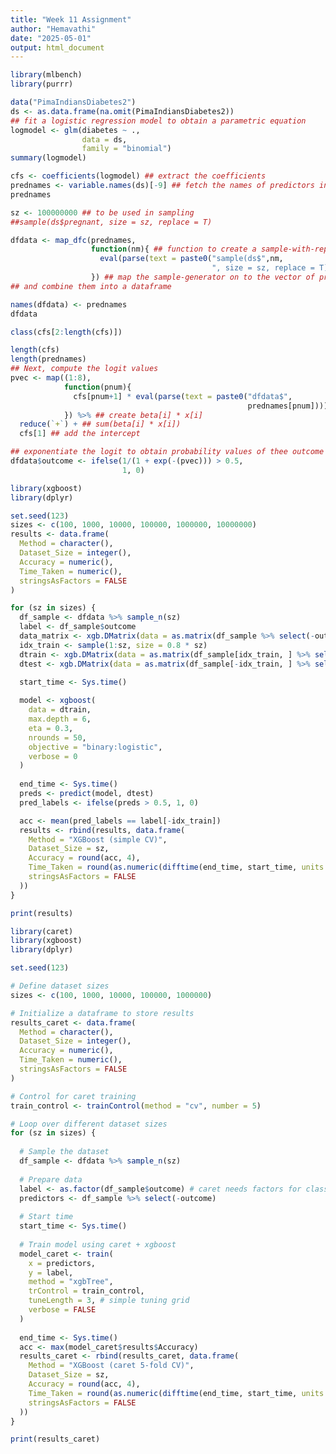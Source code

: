 ---
title: "Week 11 Assignment"
author: "Hemavathi"
date: "2025-05-01"
output: html_document
---

```{r}
library(mlbench)
library(purrr)

data("PimaIndiansDiabetes2")
ds <- as.data.frame(na.omit(PimaIndiansDiabetes2))
## fit a logistic regression model to obtain a parametric equation
logmodel <- glm(diabetes ~ .,
                data = ds,
                family = "binomial")
summary(logmodel)

cfs <- coefficients(logmodel) ## extract the coefficients
prednames <- variable.names(ds)[-9] ## fetch the names of predictors in a vector
prednames

sz <- 100000000 ## to be used in sampling
##sample(ds$pregnant, size = sz, replace = T)

dfdata <- map_dfc(prednames,
                  function(nm){ ## function to create a sample-with-replacement for each pred.
                    eval(parse(text = paste0("sample(ds$",nm,
                                             ", size = sz, replace = T)")))
                  }) ## map the sample-generator on to the vector of predictors
## and combine them into a dataframe

names(dfdata) <- prednames
dfdata

class(cfs[2:length(cfs)])

length(cfs)
length(prednames)
## Next, compute the logit values
pvec <- map((1:8),
            function(pnum){
              cfs[pnum+1] * eval(parse(text = paste0("dfdata$",
                                                     prednames[pnum])))
            }) %>% ## create beta[i] * x[i]
  reduce(`+`) + ## sum(beta[i] * x[i])
  cfs[1] ## add the intercept

## exponentiate the logit to obtain probability values of thee outcome variable
dfdata$outcome <- ifelse(1/(1 + exp(-(pvec))) > 0.5,
                         1, 0)
```


```{r}
library(xgboost)
library(dplyr)

set.seed(123)
sizes <- c(100, 1000, 10000, 100000, 1000000, 10000000)
results <- data.frame(
  Method = character(),
  Dataset_Size = integer(),
  Accuracy = numeric(),
  Time_Taken = numeric(),
  stringsAsFactors = FALSE
)

for (sz in sizes) {
  df_sample <- dfdata %>% sample_n(sz)
  label <- df_sample$outcome
  data_matrix <- xgb.DMatrix(data = as.matrix(df_sample %>% select(-outcome)), label = label)
  idx_train <- sample(1:sz, size = 0.8 * sz)
  dtrain <- xgb.DMatrix(data = as.matrix(df_sample[idx_train, ] %>% select(-outcome)), label = label[idx_train])
  dtest <- xgb.DMatrix(data = as.matrix(df_sample[-idx_train, ] %>% select(-outcome)), label = label[-idx_train])

  start_time <- Sys.time()
  
  model <- xgboost(
    data = dtrain,
    max.depth = 6,
    eta = 0.3,
    nrounds = 50,
    objective = "binary:logistic",
    verbose = 0
  )
  
  end_time <- Sys.time()
  preds <- predict(model, dtest)
  pred_labels <- ifelse(preds > 0.5, 1, 0)

  acc <- mean(pred_labels == label[-idx_train])
  results <- rbind(results, data.frame(
    Method = "XGBoost (simple CV)",
    Dataset_Size = sz,
    Accuracy = round(acc, 4),
    Time_Taken = round(as.numeric(difftime(end_time, start_time, units = "secs")), 2),
    stringsAsFactors = FALSE
  ))
}

print(results)
```


```{r}
library(caret)
library(xgboost)
library(dplyr)

set.seed(123)

# Define dataset sizes
sizes <- c(100, 1000, 10000, 100000, 1000000)

# Initialize a dataframe to store results
results_caret <- data.frame(
  Method = character(),
  Dataset_Size = integer(),
  Accuracy = numeric(),
  Time_Taken = numeric(),
  stringsAsFactors = FALSE
)

# Control for caret training
train_control <- trainControl(method = "cv", number = 5)

# Loop over different dataset sizes
for (sz in sizes) {
  
  # Sample the dataset
  df_sample <- dfdata %>% sample_n(sz)
  
  # Prepare data
  label <- as.factor(df_sample$outcome) # caret needs factors for classification
  predictors <- df_sample %>% select(-outcome)
  
  # Start time
  start_time <- Sys.time()
  
  # Train model using caret + xgboost
  model_caret <- train(
    x = predictors,
    y = label,
    method = "xgbTree",
    trControl = train_control,
    tuneLength = 3, # simple tuning grid
    verbose = FALSE
  )
  
  end_time <- Sys.time()
  acc <- max(model_caret$results$Accuracy)
  results_caret <- rbind(results_caret, data.frame(
    Method = "XGBoost (caret 5-fold CV)",
    Dataset_Size = sz,
    Accuracy = round(acc, 4),
    Time_Taken = round(as.numeric(difftime(end_time, start_time, units = "secs")), 2),
    stringsAsFactors = FALSE
  ))
}

print(results_caret)

```




